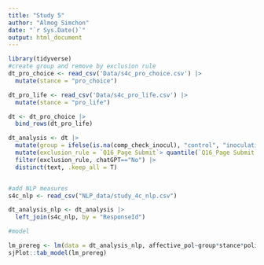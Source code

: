 ---
title: "Study 5"
author: "Almog Simchon"
date: "`r Sys.Date()`"
output: html_document
---

```{r , message=FALSE, warning=FALSE}
library(tidyverse)
#create group and remove by exclusion rule
dt_pro_choice <- read_csv('Data/s4c_pro_choice.csv') |> 
  mutate(stance = "pro_choice")

dt_pro_life <- read_csv('Data/s4c_pro_life.csv') |> 
  mutate(stance = "pro_life")

dt <- dt_pro_choice |> 
  bind_rows(dt_pro_life)

dt_analysis <- dt |> 
  mutate(group = ifelse(is.na(comp_check_inocul), "control", "inoculation")) |> 
  mutate(exclusion_rule = `Q16_Page Submit`> quantile(`Q16_Page Submit`, 0.3)*0.5) |> 
  filter(exclusion_rule, chatGPT=="No") |> 
  distinct(text, .keep_all = T)


#add NLP measures
s4c_nlp <- read_csv("NLP_data/study_4c_nlp.csv")

dt_analysis_nlp <- dt_analysis |> 
  left_join(s4c_nlp, by = "ResponseId")

#model

lm_prereg <- lm(data = dt_analysis_nlp, affective_pol~group*stance*politic)
sjPlot::tab_model(lm_prereg)

```

